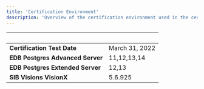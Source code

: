 ```yaml
---
title: 'Certification Environment'
description: 'Overview of the certification environment used in the certification of SIB Visions VisionX'
---
```


|  &nbsp;    | &nbsp; |
| ----------- | ----------- |
| **Certification Test Date**      | March 31, 2022       |
| **EDB Postgres Advanced Server**      | 11,12,13,14       |
| **EDB Postgres Extended Server**      | 12,13       |
| **SIB Visions VisionX**  |  5.6.925     |
